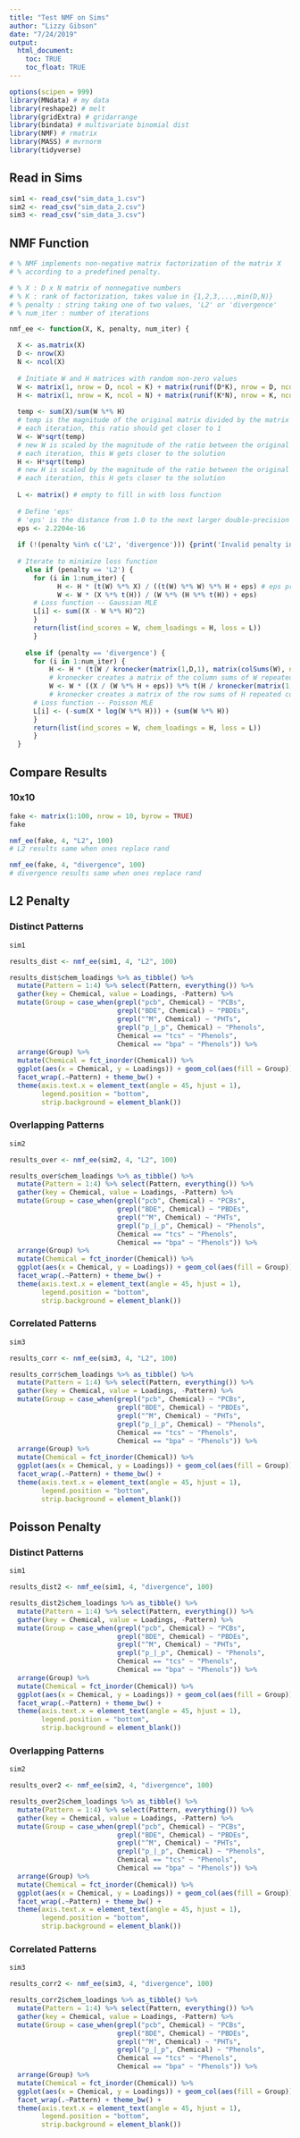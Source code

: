 ```yaml
---
title: "Test NMF on Sims"
author: "Lizzy Gibson"
date: "7/24/2019"
output: 
  html_document:
    toc: TRUE
    toc_float: TRUE
---
```


```r
options(scipen = 999)
library(MNdata) # my data
library(reshape2) # melt
library(gridExtra) # gridarrange
library(bindata) # multivariate binomial dist
library(NMF) # rmatrix
library(MASS) # mvrnorm
library(tidyverse)
```

## Read in Sims

```r
sim1 <- read_csv("sim_data_1.csv")
sim2 <- read_csv("sim_data_2.csv")
sim3 <- read_csv("sim_data_3.csv")
```

## NMF Function

```r
# % NMF implements non-negative matrix factorization of the matrix X
# % according to a predefined penalty.

# % X : D x N matrix of nonnegative numbers
# % K : rank of factorization, takes value in {1,2,3,...,min(D,N)}
# % penalty : string taking one of two values, 'L2' or 'divergence'
# % num_iter : number of iterations

nmf_ee <- function(X, K, penalty, num_iter) {

  X <- as.matrix(X)
  D <- nrow(X)
  N <- ncol(X)
  
  # Initiate W and H matrices with random non-zero values
  W <- matrix(1, nrow = D, ncol = K) + matrix(runif(D*K), nrow = D, ncol = K)
  H <- matrix(1, nrow = K, ncol = N) + matrix(runif(K*N), nrow = K, ncol = N)
  
  temp <- sum(X)/sum(W %*% H) 
  # temp is the magnitude of the original matrix divided by the matrix product of W and H
  # each iteration, this ratio should get closer to 1
  W <- W*sqrt(temp) 
  # new W is scaled by the magnitude of the ratio between the original X and the current W and H
  # each iteration, this W gets closer to the solution
  H <- H*sqrt(temp) 
  # new H is scaled by the magnitude of the ratio between the original X and the current W and H
  # each iteration, this H gets closer to the solution
  
  L <- matrix() # empty to fill in with loss function
  
  # Define 'eps'
  # 'eps' is the distance from 1.0 to the next larger double-precision floating point number, that is, 2-52.
  eps <- 2.2204e-16
  
  if (!(penalty %in% c('L2', 'divergence'))) {print('Invalid penalty input.')}
  
  # Iterate to minimize loss function
    else if (penalty == 'L2') {
      for (i in 1:num_iter) {
            H <- H * (t(W) %*% X) / ((t(W) %*% W) %*% H + eps) # eps prevents division by zero
            W <- W * (X %*% t(H)) / (W %*% (H %*% t(H)) + eps)
      # Loss function -- Gaussian MLE
      L[i] <- sum((X - W %*% H)^2)
      }
      return(list(ind_scores = W, chem_loadings = H, loss = L))
      }
  
    else if (penalty == 'divergence') {
      for (i in 1:num_iter) {
          H <- H * (t(W / kronecker(matrix(1,D,1), matrix(colSums(W), nrow=1))) %*% (X / (W %*% H + eps)))
          # kronecker creates a matrix of the column sums of W repeated row-stacked
          W <- W * ((X / (W %*% H + eps)) %*% t(H / kronecker(matrix(1,1,N), matrix(rowSums(H), ncol = 1))))
          # kronecker creates a matrix of the row sums of H repeated column-stacked
      # Loss function -- Poisson MLE
      L[i] <- (-sum(X * log(W %*% H))) + (sum(W %*% H))
      }
      return(list(ind_scores = W, chem_loadings = H, loss = L))
      }
  }
```

## Compare Results

### 10x10

```r
fake <- matrix(1:100, nrow = 10, byrow = TRUE)
fake

nmf_ee(fake, 4, "L2", 100)
# L2 results same when ones replace rand

nmf_ee(fake, 4, "divergence", 100)
# divergence results same when ones replace rand
```

## L2 Penalty

### Distinct Patterns

```r
sim1

results_dist <- nmf_ee(sim1, 4, "L2", 100)
```

```r
results_dist$chem_loadings %>% as_tibble() %>% 
  mutate(Pattern = 1:4) %>% select(Pattern, everything()) %>% 
  gather(key = Chemical, value = Loadings, -Pattern) %>% 
  mutate(Group = case_when(grepl("pcb", Chemical) ~ "PCBs",
                           grepl("BDE", Chemical) ~ "PBDEs",
                           grepl("^M", Chemical) ~ "PHTs",
                           grepl("p_|_p", Chemical) ~ "Phenols",
                           Chemical == "tcs" ~ "Phenols",
                           Chemical == "bpa" ~ "Phenols")) %>% 
  arrange(Group) %>% 
  mutate(Chemical = fct_inorder(Chemical)) %>% 
  ggplot(aes(x = Chemical, y = Loadings)) + geom_col(aes(fill = Group)) +
  facet_wrap(.~Pattern) + theme_bw() +
  theme(axis.text.x = element_text(angle = 45, hjust = 1),
        legend.position = "bottom",
        strip.background = element_blank())
```

### Overlapping Patterns

```r
sim2

results_over <- nmf_ee(sim2, 4, "L2", 100)
```

```r
results_over$chem_loadings %>% as_tibble() %>% 
  mutate(Pattern = 1:4) %>% select(Pattern, everything()) %>% 
  gather(key = Chemical, value = Loadings, -Pattern) %>% 
  mutate(Group = case_when(grepl("pcb", Chemical) ~ "PCBs",
                           grepl("BDE", Chemical) ~ "PBDEs",
                           grepl("^M", Chemical) ~ "PHTs",
                           grepl("p_|_p", Chemical) ~ "Phenols",
                           Chemical == "tcs" ~ "Phenols",
                           Chemical == "bpa" ~ "Phenols")) %>% 
  arrange(Group) %>% 
  mutate(Chemical = fct_inorder(Chemical)) %>% 
  ggplot(aes(x = Chemical, y = Loadings)) + geom_col(aes(fill = Group)) +
  facet_wrap(.~Pattern) + theme_bw() +
  theme(axis.text.x = element_text(angle = 45, hjust = 1),
        legend.position = "bottom",
        strip.background = element_blank())
```

### Correlated Patterns

```r
sim3

results_corr <- nmf_ee(sim3, 4, "L2", 100)
```

```r
results_corr$chem_loadings %>% as_tibble() %>% 
  mutate(Pattern = 1:4) %>% select(Pattern, everything()) %>% 
  gather(key = Chemical, value = Loadings, -Pattern) %>% 
  mutate(Group = case_when(grepl("pcb", Chemical) ~ "PCBs",
                           grepl("BDE", Chemical) ~ "PBDEs",
                           grepl("^M", Chemical) ~ "PHTs",
                           grepl("p_|_p", Chemical) ~ "Phenols",
                           Chemical == "tcs" ~ "Phenols",
                           Chemical == "bpa" ~ "Phenols")) %>% 
  arrange(Group) %>% 
  mutate(Chemical = fct_inorder(Chemical)) %>% 
  ggplot(aes(x = Chemical, y = Loadings)) + geom_col(aes(fill = Group)) +
  facet_wrap(.~Pattern) + theme_bw() +
  theme(axis.text.x = element_text(angle = 45, hjust = 1),
        legend.position = "bottom",
        strip.background = element_blank())
```

## Poisson Penalty

### Distinct Patterns

```r
sim1

results_dist2 <- nmf_ee(sim1, 4, "divergence", 100)
```

```r
results_dist2$chem_loadings %>% as_tibble() %>% 
  mutate(Pattern = 1:4) %>% select(Pattern, everything()) %>% 
  gather(key = Chemical, value = Loadings, -Pattern) %>% 
  mutate(Group = case_when(grepl("pcb", Chemical) ~ "PCBs",
                           grepl("BDE", Chemical) ~ "PBDEs",
                           grepl("^M", Chemical) ~ "PHTs",
                           grepl("p_|_p", Chemical) ~ "Phenols",
                           Chemical == "tcs" ~ "Phenols",
                           Chemical == "bpa" ~ "Phenols")) %>% 
  arrange(Group) %>% 
  mutate(Chemical = fct_inorder(Chemical)) %>% 
  ggplot(aes(x = Chemical, y = Loadings)) + geom_col(aes(fill = Group)) +
  facet_wrap(.~Pattern) + theme_bw() +
  theme(axis.text.x = element_text(angle = 45, hjust = 1),
        legend.position = "bottom",
        strip.background = element_blank())
```

### Overlapping Patterns

```r
sim2

results_over2 <- nmf_ee(sim2, 4, "divergence", 100)
```

```r
results_over2$chem_loadings %>% as_tibble() %>% 
  mutate(Pattern = 1:4) %>% select(Pattern, everything()) %>% 
  gather(key = Chemical, value = Loadings, -Pattern) %>% 
  mutate(Group = case_when(grepl("pcb", Chemical) ~ "PCBs",
                           grepl("BDE", Chemical) ~ "PBDEs",
                           grepl("^M", Chemical) ~ "PHTs",
                           grepl("p_|_p", Chemical) ~ "Phenols",
                           Chemical == "tcs" ~ "Phenols",
                           Chemical == "bpa" ~ "Phenols")) %>% 
  arrange(Group) %>% 
  mutate(Chemical = fct_inorder(Chemical)) %>% 
  ggplot(aes(x = Chemical, y = Loadings)) + geom_col(aes(fill = Group)) +
  facet_wrap(.~Pattern) + theme_bw() +
  theme(axis.text.x = element_text(angle = 45, hjust = 1),
        legend.position = "bottom",
        strip.background = element_blank())
```

### Correlated Patterns

```r
sim3

results_corr2 <- nmf_ee(sim3, 4, "divergence", 100)
```

```r
results_corr2$chem_loadings %>% as_tibble() %>% 
  mutate(Pattern = 1:4) %>% select(Pattern, everything()) %>% 
  gather(key = Chemical, value = Loadings, -Pattern) %>% 
  mutate(Group = case_when(grepl("pcb", Chemical) ~ "PCBs",
                           grepl("BDE", Chemical) ~ "PBDEs",
                           grepl("^M", Chemical) ~ "PHTs",
                           grepl("p_|_p", Chemical) ~ "Phenols",
                           Chemical == "tcs" ~ "Phenols",
                           Chemical == "bpa" ~ "Phenols")) %>% 
  arrange(Group) %>% 
  mutate(Chemical = fct_inorder(Chemical)) %>% 
  ggplot(aes(x = Chemical, y = Loadings)) + geom_col(aes(fill = Group)) +
  facet_wrap(.~Pattern) + theme_bw() +
  theme(axis.text.x = element_text(angle = 45, hjust = 1),
        legend.position = "bottom",
        strip.background = element_blank())
```

